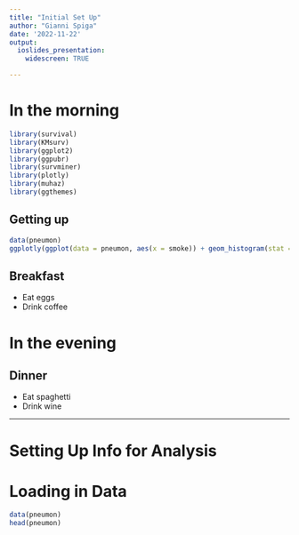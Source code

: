 ```yaml
---
title: "Initial Set Up"
author: "Gianni Spiga"
date: '2022-11-22'
output: 
  ioslides_presentation:
    widescreen: TRUE

---
```



# In the morning

```r
library(survival)
library(KMsurv)
library(ggplot2)
library(ggpubr)
library(survminer)
library(plotly)
library(muhaz)
library(ggthemes)
```

## Getting up

```r
data(pneumon)
ggplotly(ggplot(data = pneumon, aes(x = smoke)) + geom_histogram(stat = "count"))
```
## Breakfast

- Eat eggs
- Drink coffee

# In the evening

## Dinner

- Eat spaghetti
- Drink wine

---

# Setting Up Info for Analysis



# Loading in Data

```r
data(pneumon)
head(pneumon)



```
